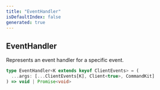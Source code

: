 ```yaml
---
title: "EventHandler"
isDefaultIndex: false
generated: true
---
```



<!-- This file was generated from the CommandKit source. Do not modify. Instead, re-run the "docgen" script -->


## EventHandler

<GenerationInfo sourceFile="packages/commandkit/src/types.ts" sourceLine="104" packageName="commandkit" />

Represents an event handler for a specific event.

```ts title="Signature"
type EventHandler<K extends keyof ClientEvents> = (
  ...args: [...ClientEvents[K], Client<true>, CommandKit]
) => void | Promise<void>
```
